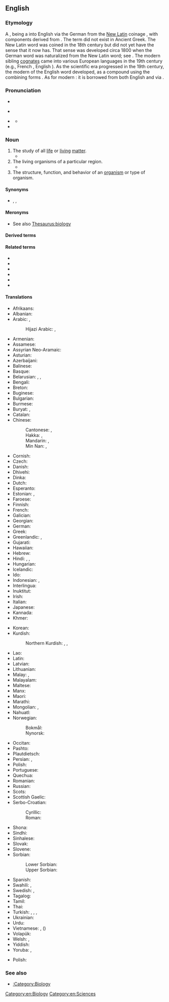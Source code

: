 ==English==
{{wikipedia}}
{{wikibooks}}

===Etymology===
A {{w|classical compound}}, being a {{l|en|naturalize|id=linguistics|naturalization}} into English via the German {{m|de|Biologie}} from the [[New Latin]] coinage {{m|la|biologia}}, with components derived from {{der|en|grc|-}} {{suffix|grc|βίος|gloss1=bio-, life|λογία|gloss2=-logy, branch of study, to speak|nocat=1}}. The term {{m|grc||*βιολογία}} did not exist in Ancient Greek. The New Latin word was coined in the 18th century but did not yet have the sense that it now has. That sense was developed circa 1800 when the German word {{m|de|Biologie}} was naturalized from the New Latin word; see {{w|Biology#Etymology|Wikipedia at ''Biology § Etymology'' for the details}}.<!--Which is to say, don't [[fork#Verb|fork]] those here.--> The modern sibling [[cognate]]s came into various European languages in the 19th century (e.g., French {{m|fr|biologie}}, English {{m|en|biology}}). As the scientific era progressed in the 19th century, the modern {{l|en|surface analysis#Noun}} of the English word developed, as a compound using the combining forms {{confix|en|bio|logy}}. As for modern {{cog|el|βιολογία}}: it is borrowed from both English and {{cog|fr|biologie}} via {{w|international scientific vocabulary}}.

===Pronunciation===
* {{enPR|bī-ŏl′-əjē}}
* {{a|RP}} {{IPA|en|/baɪˈɒl.ə.d͡ʒɪ/}}
* {{a|GA}} {{IPA|en|/baɪˈɑ.lə.d͡ʒi/|/baɪˌɑl(ə)ˈd͡ʒi/}}
** {{audio|en|en-us-biology.ogg|Audio (US)}}
* {{rhymes|en|ɒlədʒi|s=4}}

===Noun===
{{en-noun|~}}

# The study of all [[life]] or [[living]] [[matter]].
#* {{quote-journal|en|date=2012-01
|author=Robert M. Pringle
|title=How to Be Manipulative
|volume=100|issue=1|page=31
|magazine=[[w:American Scientist|American Scientist]]
|url=http://www.americanscientist.org/issues/feature/2012/1/how-to-be-manipulative
|passage=As in much of '''biology''', the most satisfying truths in ecology derive from manipulative experimentation. Tinker with nature and quantify how it responds.}}
# The living organisms of a particular region.
#* {{quote-journal|en|year=1893|page=38|journal=Proceedings of the American Microscopical Society|url=http://books.google.com/books?id=7aYUAAAAYAAJ|title=Prizes for original work with the microscope|volume=14|passage=The object of these prizes is to stimulate and encourage original investigation by the aid of the microscope in the '''biology''' of North America, and, while the competition is open to all, it is especially commended to advanced students in biology in such of our universities and colleges as furnish opportunity for suitable work.}}
# The structure, function, and behavior of an [[organism]] or type of organism.
#: {{ux|en|the '''biology''' of the whale}}

====Synonyms====
{{checksense|en}}

* {{l|en|lifelore}}, {{l|en|life science}}, {{l|en|life sciences}}

====Meronyms====
* See also [[Thesaurus:biology]]

====Derived terms====
{{der3|en|actinobiology|aerobiology|agrobiology|astrobiology|chemical biology|chronobiology|cryobiology|developmental biology|electrobiology|evolutionary biology|evolutionary developmental biology|exobiology|forensic biology|geobiology|geomicrobiology|glycobiology|gnotobiology|hydrobiology|immunobiology|macrobiology|marine biology|microbiology|molecular biology|neurobiology|nonbiology|palaeobiology|paleobiology|pathobiology|photobiology|phytobiology|psychobiology|radiation biology|radiobiology|sociobiology|soil microbiology|space biology|structural biology|synthetic biology|systems biology|xenobiology|conservation biology|population biology}}

====Related terms====
* {{l|en|biological}}
* {{l|en|biologically}}
* {{l|en|biologic}}
* {{l|en|biologism}}
* {{l|en|biologist}}
* {{l|en|biologize}}

====Translations====
{{trans-top|study of living matter}}
* Afrikaans: {{t+|af|biologie}}
* Albanian: {{t+|sq|biologji|f}}
* Arabic: {{t+|ar|عِلْم اَلْأَحْيَاء|m}}, {{t+|ar|بِيُولُوجِيَا|f|tr=biyulūjiyā}}
*: Hijazi Arabic: {{t|acw|أحيا|f|tr=ʾaḥya}}, {{t|acw|أحياء|f|tr=ʾaḥyāʾ}}
* Armenian: {{t+|hy|կենսաբանություն}}
* Assamese: {{t|as|জীৱ বিজ্ঞান}}
* Assyrian Neo-Aramaic: {{t|aii|ܝܘܼܠܦܵܢ ܚܲܝܘܼܬܵܐ|m|tr=yulpan ḳāyuta}}
* Asturian: {{t+|ast|bioloxía|f}}
* Azerbaijani: {{t|az|biologiya}}
* Balinese: {{t|ban|ᬚᬶᬯᬯᬶᬤ᭄ᬬ|tr=jiwawidya|sc=Bali}}
* Basque: {{t+|eu|biologia}}
* Belarusian: {{t|be|біяло́гія|f}}, {{t|be|біёлё́гія|f}} {{qualifier|Taraškievica}}, {{t|be|біолё́гія|f}} {{qualifier|Taraškievica}}
* Bengali: {{t|bn|জীববিজ্ঞান|sc=Beng}}
* Breton: {{t+|br|bevoniezh}}
* Buginese: {{t|bug|ᨅᨗᨕᨚᨒᨚᨁᨗ}}
* Bulgarian: {{t+|bg|биология|f|sc=Cyrl}}
* Burmese: {{t+|my|ဇီဝဗေဒ}}
* Buryat: {{t|bua|биологи}}, {{t|bua|амин шудалал}}
* Catalan: {{t+|ca|biologia|f}}
* Chinese:
*: Cantonese: {{t|yue|生物學}}, {{t|yue|生物学|tr=saang1 mat9 hok9}}
*: Hakka: {{t|hak|生物學|sc=Hani}}, {{t|hak|生物学|tr=sâng-vu̍t-ho̍k|sc=Hani}}
*: Mandarin: {{t+|cmn|生物學|sc=Hani}}, {{t+|cmn|生物学|tr=shēngwùxué|sc=Hani}}
*: Min Nan: {{t|nan|生物學|sc=Hani}}, {{t|nan|生物学|tr=seng-bu̍t-ha̍k|sc=Hani}}
* Cornish: {{t|kw|bywonieth}}
* Czech: {{t+|cs|biologie|f}}
* Danish: {{t+|da|biologi}}
* Dhivehi: {{t|dv|ދިރުމާބެހޭ އިލްމު|sc=Thaa}}
* Dinka: {{t|din|piöcëpïr}}
* Dutch: {{t+|nl|biologie}}
* Esperanto: {{t+|eo|biologio}}
* Estonian: {{t+|et|bioloogia}}, {{t|et|eluteadus}}
* Faroese: {{t|fo|lívfrøði|f}}
* Finnish: {{t+|fi|biologia}}
* French: {{t+|fr|biologie|f}}
* Galician: {{t+|gl|bioloxía|f}}
* Georgian: {{t|ka|ბიოლოგია|sc=Geor}}
* German: {{t+|de|Biologie|f}}
* Greek: {{t+|el|βιολογία|f}}
* Greenlandic: {{t|kl|biologii}}, {{t|kl|uumassusililerineq}}
* Gujarati: {{t|gu|જીવવિજ્ઞાન|f}}
* Hawaiian: {{t|haw|kālaimeaola}}
* Hebrew: {{t+|he|ביולוגיה|f|tr=biologia}}
* Hindi: {{t+|hi|जीवविज्ञान}}, {{t|hi|जीवशास्त्र|m}}, {{t|hi|जीवविद्या|f}}
* Hungarian: {{t+|hu|biológia}}
* Icelandic: {{t+|is|líffræði|f}}
* Ido: {{t+|io|biologio}}
* Indonesian: {{t+|id|biologi}}, {{t+|id|ilmu hayat}}
* Interlingua: {{t+|ia|biologia}}
* Inuktitut: {{t|iu|ᐆᒪᔅᓱᓯᖃᕐᑐᓕᕆᓂᖅ|sc=Cans}}
* Irish: {{t|ga|bitheolaíocht|f}}
* Italian: {{t+|it|biologia|f}}
* Japanese: {{t+|ja|生物学|tr=せいぶつがく, seibutsugaku}}
* Kannada: {{t+|kn|ಜೀವಶಾಸ್ತ್ರ|sc=Knda}}
* Khmer: {{t+|km|ជីវវិទ្យា|sc=Khmr|tr=chiivea vityie}}
{{trans-mid}}
* Korean: {{t+|ko|생물학(生物學)}}
* Kurdish:
*: Northern Kurdish: {{t+|kmr|biyolojî}}, {{t+|kmr|jiyannasî}}, {{t+|kmr|zîndewerzanî}}
* Lao: {{t+|lo|ຊີວະສາດ}}
* Latin: {{t|la|biologia|f}}
* Latvian: {{t+|lv|bioloģija|f}}
* Lithuanian: {{t+|lt|biologija|f}}
* Malay: {{t+|ms|biologi}}, {{t+|ms|kaji hayat}}
* Malayalam: {{t+|ml|ജീവശാസ്ത്രം|sc=Mlym}}
* Maltese: {{t|mt|bioloġija}}
* Manx: {{t|gv|bea-oaylleeaght}}
* Maori: {{t|mi|mātauranga koiora}}
* Marathi: {{t|mr|जीवशास्त्र}}
* Mongolian: {{t|mn|амин судлал|sc=Cyrl}}, {{t|mn|ᠠᠮᠢᠨ ᠰᠤᠳᠤᠯᠤᠯ|sc=Cyrl}}
* Nahuatl: {{t|nah|yolizmatiliztli}}
* Norwegian:
*: Bokmål: {{t+|nb|biologi|m}}
*: Nynorsk: {{t+|nn|biologi|m}}
* Occitan: {{t+|oc|biologia|f}}
* Pashto: {{t|ps|ژوندپوهنه|f|tr=žwandpohəna|sc=ps-Arab}}
* Plautdietsch: {{t|pdt|Läwenslia|f}}
* Persian: {{t+|fa|زیست‌شناسی|tr=zist-šenâsi}}, {{t+|fa|بیولوژی|sc=fa-Arab}}
* Polish: {{t+|pl|biologia|f}}
* Portuguese: {{t+|pt|biologia|f}}
* Quechua: {{t|qu|kawsay yachay}}
* Romanian: {{t+|ro|biologie|f}}
* Russian: {{t+|ru|биоло́гия|f}}
* Scots: {{t|sco|biologie}}
* Scottish Gaelic: {{t|gd|bith-eòlas|m}}
* Serbo-Croatian:
*: Cyrillic: {{t|sh|биологија|f}}
*: Roman: {{t+|sh|biologija|f}}
* Shona: {{t|sn|ketaupenyu}}
* Sindhi: {{t+|sd|جِياڀياسُ|m}}
* Sinhalese: {{t|si|ජීවවිද්‍යාව|sc=Sinh}}
* Slovak: {{t+|sk|biológia|f}}
* Slovene: {{t+|sl|biologija}}
* Sorbian:
*: Lower Sorbian: {{t|dsb|biologija|f}}
*: Upper Sorbian: {{t|hsb|biologija|f}}
* Spanish: {{t+|es|biología|f}}
* Swahili: {{t+|sw|biolojia}}, {{t|sw|elimuviumbe}}
* Swedish: {{t+|sv|biologi|c}}, {{t|sv|fortplantningsbeteende}}
* Tagalog: {{t|tl|biyolohiya}}
* Tamil: {{t+|ta|உயிரியல்}}
* Thai: {{t+|th|ชีววิทยา}}
* Turkish: {{t+|tr|biyoloji}}, {{t+|tr|dirim bilimi}}, {{t|tr|yaşam bilimi}}, {{t+|tr|canlı bilimi}}
* Ukrainian: {{t+|uk|біологія|f}}
* Urdu: {{t+|ur|حیاتیات|tr=hiatiyaat|f}}
* Vietnamese: {{t+|vi|sinh học}}, {{t+|vi|sinh vật học}} ({{t|vi|生物學}})
* Volapük: {{t|vo|lifav}}
* Welsh: {{t+|cy|bioleg|f}}, {{t+|cy|bywydeg}}
* Yiddish: {{t|yi|ביאָלאָגיע|f}}
* Yoruba: {{t|yo|bàọ́lọ́jì}}, {{t|yo|bàyọ́lọ́jì}}
{{trans-bottom}}
{{trans-top|The structure, function, and behavior of an organism or type of organism}}
{{trans-mid}}
* Polish: {{t+|pl|biologia|f}}
{{trans-bottom}}

===See also===
* [[:Category:Biology]]

[[Category:en:Biology]]
[[Category:en:Sciences]]